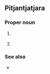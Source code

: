 {{also|Kata Tjuta}}
==Pitjantjatjara==

===Proper noun===
{{head|pjt|proper noun|head=[[kata|Kata]] [[tjuṯa|Tjuṯa]]}}

# {{lb|pjt|literally}} {{l|en|([[many]]) [[heads]]}}
# {{place|pjt|rock formation|in central|c/Australia|t1=Kata Tjuta|t2=The Olgas}}

===See also===
* {{l|pjt|Uluṟu}}

{{c|pjt|Geology}}